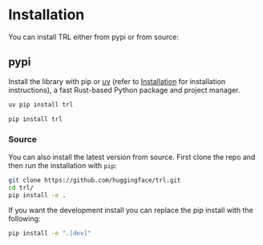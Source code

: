 # Installation
You can install TRL either from pypi or from source:

## pypi
Install the library with pip or [uv](https://docs.astral.sh/uv/) (refer to [Installation](https://docs.astral.sh/uv/getting-started/installation/) for installation instructions), a fast Rust-based Python package and project manager.

<hfoptions id="install">
<hfoption id="uv">

```bash
uv pip install trl
```

</hfoption>
<hfoption id="pip">

```bash
pip install trl
```

</hfoption>
</hfoptions>

### Source
You can also install the latest version from source. First clone the repo and then run the installation with `pip`:

```bash
git clone https://github.com/huggingface/trl.git
cd trl/
pip install -e .
```

If you want the development install you can replace the pip install with the following:

```bash
pip install -e ".[dev]"
```
